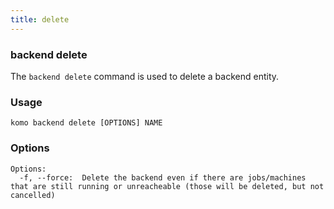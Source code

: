 ```yaml
---
title: delete
---
```


### backend delete

The `backend delete` command is used to delete a backend entity.

### Usage

```
komo backend delete [OPTIONS] NAME
```

### Options

```
Options:
  -f, --force:  Delete the backend even if there are jobs/machines that are still running or unreacheable (those will be deleted, but not
cancelled)
```
